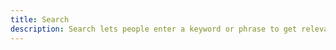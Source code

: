 ---
title: Search
description: Search lets people enter a keyword or phrase to get relevant information
---


